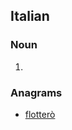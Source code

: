 ==Italian==

===Noun===
{{head|it}} {{f}}

# {{plural of|frottola|lang=it}}

===Anagrams===
* [[flotterò#Italian|flotterò]]